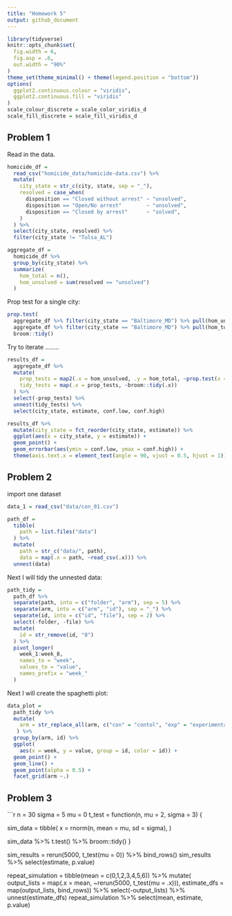 ```yaml
---
title: "Homework 5"
output: github_document
---
```


```r
library(tidyverse)
knitr::opts_chunk$set(
  fig.width = 6,
  fig.asp = .6,
  out.width = "90%"
)
theme_set(theme_minimal() + theme(legend.position = "bottom"))
options(
  ggplot2.continuous.colour = "viridis",
  ggplot2.continuous.fill = "viridis"
)
scale_colour_discrete = scale_color_viridis_d
scale_fill_discrete = scale_fill_viridis_d
```


## Problem 1

Read in the data.

```r
homicide_df = 
  read_csv("homicide_data/homicide-data.csv") %>% 
  mutate(
    city_state = str_c(city, state, sep = "_"),
    resolved = case_when(
      disposition == "Closed without arrest" ~ "unsolved",
      disposition == "Open/No arrest"        ~ "unsolved",
      disposition == "Closed by arrest"      ~ "solved",
    )
  ) %>% 
  select(city_state, resolved) %>% 
  filter(city_state != "Tulsa_AL")
```


```r
aggregate_df = 
  homicide_df %>% 
  group_by(city_state) %>% 
  summarize(
    hom_total = n(),
    hom_unsolved = sum(resolved == "unsolved")
  )
```

Prop test for a single city: 

```r
prop.test(
  aggregate_df %>% filter(city_state == "Baltimore_MD") %>% pull(hom_unsolved), 
  aggregate_df %>% filter(city_state == "Baltimore_MD") %>% pull(hom_total)) %>% 
  broom::tidy()
```

Try to iterate ........

```r
results_df = 
  aggregate_df %>% 
  mutate(
    prop_tests = map2(.x = hom_unsolved, .y = hom_total, ~prop.test(x = .x, n = .y)),
    tidy_tests = map(.x = prop_tests, ~broom::tidy(.x))
  ) %>% 
  select(-prop_tests) %>% 
  unnest(tidy_tests) %>% 
  select(city_state, estimate, conf.low, conf.high)
```



```r
results_df %>% 
  mutate(city_state = fct_reorder(city_state, estimate)) %>% 
  ggplot(aes(x = city_state, y = estimate)) +
  geom_point() + 
  geom_errorbar(aes(ymin = conf.low, ymax = conf.high)) + 
  theme(axis.text.x = element_text(angle = 90, vjust = 0.5, hjust = 1))
```



## Problem 2 

import one dataset 

```r
data_1 = read_csv("data/con_01.csv")
```

```r
path_df = 
  tibble(
    path = list.files("data")
  ) %>% 
  mutate(
    path = str_c("data/", path),
    data = map(.x = path, ~read_csv(.x))) %>% 
  unnest(data)
```

Next I will tidy the unnested data: 

```r
path_tidy = 
  path_df %>% 
  separate(path, into = c("folder", "arm"), sep = 5) %>% 
  separate(arm, into = c("arm", "id"), sep = "_") %>% 
  separate(id, into = c("id", "file"), sep = 2) %>% 
  select(-folder, -file) %>% 
  mutate(
    id = str_remove(id, "0")
  ) %>% 
  pivot_longer(
    week_1:week_8,
    names_to = "week", 
    values_to = "value",
    names_prefix = "week_"
  )
```

Next I will create the spaghetti plot: 

```r
data_plot = 
  path_tidy %>% 
  mutate( 
    arm = str_replace_all(arm, c("con" = "contol", "exp" = "experimental"))
   ) %>% 
  group_by(arm, id) %>% 
  ggplot(
    aes(x = week, y = value, group = id, color = id)) + 
  geom_point() +
  geom_line() + 
  geom_point(alpha = 0.5) + 
  facet_grid(arm ~.)
```


## Problem 3

```r
n = 30
sigma = 5
mu = 0
t_test = function(n, mu = 2, sigma = 3) {
  
  sim_data = tibble(
    x = rnorm(n, mean = mu, sd = sigma),
  )
  
  sim_data %>%
    t.test() %>% 
    broom::tidy()
}

sim_results = 
  rerun(5000, t_test(mu = 0)) %>% 
  bind_rows()
sim_results %>% 
  select(estimate, p.value)

repeat_simulation = 
  tibble(mean = c(0,1,2,3,4,5,6)) %>% 
  mutate(
    output_lists = map(.x = mean, ~rerun(5000, t_test(mu = .x))),
    estimate_dfs = map(output_lists, bind_rows)) %>% 
  select(-output_lists) %>% 
  unnest(estimate_dfs)
repeat_simulation %>% 
  select(mean, estimate, p.value)



